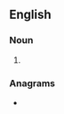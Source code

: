 ==English==

===Noun===
{{head|en|noun plural form}}

# {{plural of|torc|lang=en}}

===Anagrams===
* {{anagrams|en|a=corst|crost|ctors}}